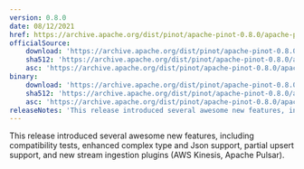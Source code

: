```yaml
---
version: 0.8.0
date: 08/12/2021
href: https://archive.apache.org/dist/pinot/apache-pinot-0.8.0/apache-pinot-0.8.0-bin.tar.gz
officialSource:
    download: 'https://archive.apache.org/dist/pinot/apache-pinot-0.8.0/apache-pinot-0.8.0-src.tar.gz'
    sha512: 'https://archive.apache.org/dist/pinot/apache-pinot-0.8.0/apache-pinot-0.8.0-src.tar.gz.sha512'
    asc: 'https://archive.apache.org/dist/pinot/apache-pinot-0.8.0/apache-pinot-0.8.0-src.tar.gz.asc'
binary:
    download: 'https://archive.apache.org/dist/pinot/apache-pinot-0.8.0/apache-pinot-0.8.0-bin.tar.gz'
    sha512: 'https://archive.apache.org/dist/pinot/apache-pinot-0.8.0/apache-pinot-0.8.0-bin.tar.gz.sha512'
    asc: 'https://archive.apache.org/dist/pinot/apache-pinot-0.8.0/apache-pinot-0.8.0-bin.tar.gz.asc'
releaseNotes: 'This release introduced several awesome new features, including compatibility tests, enhanced complex type and Json support, partial upsert support, and new stream ingestion plugins (AWS Kinesis, Apache Pulsar).'
---
```


This release introduced several awesome new features, including compatibility tests, enhanced complex type and Json support, partial upsert support, and new stream ingestion plugins (AWS Kinesis, Apache Pulsar).
